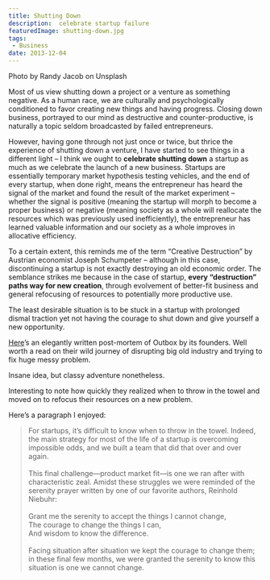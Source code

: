 ```yaml
---
title: Shutting Down
description:  celebrate startup failure
featuredImage: shutting-down.jpg
tags:
 - Business
date: 2013-12-04
---
```

<p style={{fontSize: "0.7em", fontStyle: "italic"}}>Photo by Randy Jacob on Unsplash</p>

Most of us view shutting down a project or a venture as something negative. As a human race, we are culturally and psychologically conditioned to favor creating new things and having progress. Closing down business, portrayed to our mind as destructive and counter-productive, is naturally a topic seldom broadcasted by failed entrepreneurs.

However, having gone through not just once or twice, but thrice the experience of shutting down a venture, I have started to see things in a different light – I think we ought to **celebrate shutting down** a startup as much as we celebrate the launch of a new business. Startups are essentially temporary market hypothesis testing vehicles, and the end of every startup, when done right, means the entrepreneur has heard the signal of the market and found  the result of the market experiment – whether the signal is positive (meaning the startup will morph to become a proper business) or negative (meaning society as a whole will reallocate the resources which was previously used inefficiently), the entrepreneur has learned valuable information and our society as a whole improves in allocative efficiency.

To a certain extent, this reminds me of the term “Creative Destruction” by Austrian economist Joseph Schumpeter – although in this case, discontinuing a startup is not exactly destroying an old economic order. The semblance strikes me because in the case of startup, **every “destruction” paths way for new creation**, through evolvement of better-fit business and general refocusing of resources to potentially more productive use.

The least desirable situation is to be stuck in a startup with prolonged dismal traction yet not having the courage to shut down and give yourself a new opportunity.


[Here](https://outboxmail.tumblr.com/post/74086768959/outbox-is-shutting-down-a-note-of-gratitude)’s an elegantly written post-mortem of Outbox by its founders. Well worth a read on their wild journey of disrupting big old industry and trying to fix huge messy problem.

Insane idea, but classy adventure nonetheless.

Interesting to note how quickly they realized when to throw in the towel and moved on to refocus their resources on a new problem.

Here’s a paragraph I enjoyed:

>For startups, it’s difficult to know when to throw in the towel. Indeed, the main strategy for most of the life of a startup is overcoming impossible odds, and we built a team that did that over and over again.<br /><br/>
This final challenge—product market fit—is one we ran after with characteristic zeal. Amidst these struggles we were reminded of the serenity prayer written by one of our favorite authors, Reinhold Niebuhr:<br /><br/>
Grant me the serenity to accept the things I cannot change,<br />
The courage to change the things I can,<br />
And wisdom to know the difference.<br /><br/>
Facing situation after situation we kept the courage to change them; in these final few months, we were granted the serenity to know this situation is one we cannot change.